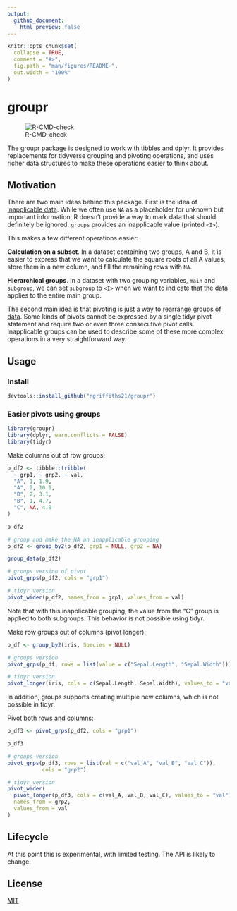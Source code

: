 ```yaml
---
output:
  github_document:
    html_preview: false
---
```


<!-- README.md is generated from README.Rmd. Please edit that file -->

```r
knitr::opts_chunk$set(
  collapse = TRUE,
  comment = "#>",
  fig.path = "man/figures/README-",
  out.width = "100%"
)
```

# groupr

<!-- badges: start -->

![R-CMD-check](https://github.com/ngriffiths21/groupr/workflows/R-CMD-check/badge.svg)

<!-- badges: end -->

The groupr package is designed to work with tibbles and dplyr. It provides replacements for tidyverse grouping and pivoting operations, and uses richer data structures to make these operations easier to think about.

## Motivation

There are two main ideas behind this package. First is the idea of [inapplicable data](https://towardsdatascience.com/richer-missing-values-dea7377f5541). While we often use `NA` as a placeholder for unknown but important information, R doesn't provide a way to mark data that should definitely be ignored. `groups` provides an inapplicable value (printed `<I>`).

This makes a few different operations easier:

**Calculation on a subset**. In a dataset containing two groups, A and B, it is easier to express that we want to calculate the square roots of all A values, store them in a new column, and fill the remaining rows with `NA`.

**Hierarchical groups**. In a dataset with two grouping variables, `main` and `subgroup`, we can set `subgroup` to `<I>` when we want to indicate that the data applies to the entire main group.

The second main idea is that pivoting is just a way to [rearrange groups of data](https://epinotes.netlify.app/post/pivoting/). Some kinds of pivots cannot be expressed by a single tidyr pivot statement and require two or even three consecutive pivot calls. Inapplicable groups can be used to describe some of these more complex operations in a very straightforward way.

## Usage

### Install

```r
devtools::install_github("ngriffiths21/groupr")
```

### Easier pivots using groups

```r
library(groupr)
library(dplyr, warn.conflicts = FALSE)
library(tidyr)
```

Make columns out of row groups:

```r
p_df2 <- tibble::tribble(
  ~ grp1, ~ grp2, ~ val,
  "A", 1, 1.9,
  "A", 2, 10.1,
  "B", 2, 3.1,
  "B", 1, 4.7,
  "C", NA, 4.9
)
```

```r
p_df2

# group and make the NA an inapplicable grouping
p_df2 <- group_by2(p_df2, grp1 = NULL, grp2 = NA)

group_data(p_df2)

# groups version of pivot
pivot_grps(p_df2, cols = "grp1")

# tidyr version
pivot_wider(p_df2, names_from = grp1, values_from = val)
```

Note that with this inapplicable grouping, the value from the "C" group is applied to both subgroups. This behavior is not possible using tidyr.


Make row groups out of columns (pivot longer):

```r
p_df <- group_by2(iris, Species = NULL)

# groups version
pivot_grps(p_df, rows = list(value = c("Sepal.Length", "Sepal.Width")))

# tidyr version
pivot_longer(iris, cols = c(Sepal.Length, Sepal.Width), values_to = "value")
```

In addition, groups supports creating multiple new columns, which is not possible in tidyr.


Pivot both rows and columns:

```r
p_df3 <- pivot_grps(p_df2, cols = "grp1")

p_df3

# groups version
pivot_grps(p_df3, rows = list(val = c("val_A", "val_B", "val_C")),
           cols = "grp2")

# tidyr version
pivot_wider(
  pivot_longer(p_df3, cols = c(val_A, val_B, val_C), values_to = "val"),
  names_from = grp2,
  values_from = val
)
```

## Lifecycle

At this point this is experimental, with limited testing. The API is likely to change.

## License

[MIT](https://choosealicense.com/licenses/mit/)
